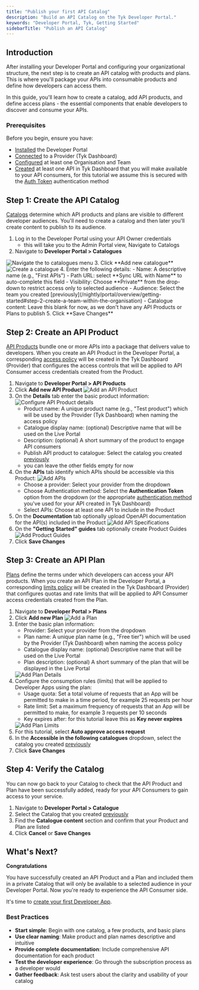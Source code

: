 ```yaml
---
title: "Publish your first API Catalog"
description: "Build an API Catalog on the Tyk Developer Portal."
keywords: "Developer Portal, Tyk, Getting Started"
sidebarTitle: "Publish an API Catalog"
---
```


## Introduction

After installing your Developer Portal and configuring your organizational structure, the next step is to create an API catalog with products and plans. This is where you'll package your APIs into consumable products and define how developers can access them.

In this guide, you'll learn how to create a catalog, add API products, and define access plans - the essential components that enable developers to discover and consume your APIs.

### Prerequisites

Before you begin, ensure you have:

- [Installed](/nightly/portal/install) the Developer Portal
- [Connected](/nightly/portal/overview/getting-started#configuring-the-provider) to a Provider (Tyk Dashboard)
- [Configured](/nightly/portal/overview/getting-started#create-an-organizational-structure) at least one Organisation and Team
- [Created](/nightly/getting-started/configure-first-api#set-up-your-api) at least one API in Tyk Dashboard that you will make available to your API consumers, for this tutorial we assume this is secured with the [Auth Token](/nightly/api-management/authentication/bearer-token) authentication method

## Step 1: Create the API Catalog

[Catalogs](/nightly/tyk-stack/tyk-developer-portal/enterprise-developer-portal/managing-access/manage-catalogues) determine which API products and plans are visible to different developer audiences. You'll need to create a catalog and then later you'll create content to publish to its audience.

1. Log in to the Developer Portal using your API Owner credentials
    - this will take you to the Admin Portal view, Navigate to Catalogs
2. Navigate to **Developer Portal > Catalogues**
  <img src="/img/dashboard/portal-management/enterprise-portal/navigate-to-catalogues.png" alt="Navigate the to catalogues menu" />
3. Click **Add new catalogue**
  <img src="/img/dashboard/portal-management/enterprise-portal/specify-name-of-catalogue.png" alt="Create a catalogue" />
4. Enter the following details:
    - Name: A descriptive name (e.g., "First APIs")
    - Path URL: select **Sync URL with Name** to auto-complete this field
    - Visibility: Choose **Private** from the drop-down to restrict access only to selected audience
    - Audience: Select the team you created [previously](/nightly/portal/overview/getting-started#step-2-create-a-team-within-the-organisation)
    - Catalogue content: Leave this blank for now, as we don't have any API Products or Plans to publish
5. Click **Save Changes**


## Step 2: Create an API Product

[API Products](/nightly/portal/api-products) bundle one or more APIs into a package that delivers value to developers. When you create an API Product in the Developer Portal, a corresponding [access policy](/nightly/api-management/policies#partitioned-policies) will be created in the Tyk Dashboard (Provider) that configures the access controls that will be applied to API Consumer access credentials created from the Product.

1. Navigate to **Developer Portal > API Products**
2. Click **Add new API Product**
    <img src="/img/dashboard/portal-management/enterprise-portal/portal-add-api-product.png" alt="Add an API Product" />
3. On the **Details** tab enter the basic product information:
    <img src="/img/dashboard/portal-management/enterprise-portal/portal-product-details.png" alt="Configure API Product details" />
    - Product name: A unique product name (e.g., "Test product") which will be used by the Provider (Tyk Dashboard) when naming the access policy
    - Catalogue display name: (optional) Descriptive name that will be used on the Live Portal
    - Description: (optional) A short summary of the product to engage API consumers
    - Publish API product to catalogue: Select the catalog you created [previously](/nightly/portal/publish-api-catalog#step-1-create-the-api-catalog)
    - you can leave the other fields empty for now
4. On the **APIs** tab identify which APIs should be accessible via this Product:
    <img src="/img/dashboard/portal-management/enterprise-portal/portal-product-apis.png" alt="Add APIs" />
    - Choose a provider: Select your provider from the dropdown
    - Choose Authentication method: Select the **Authentication Token** option from the dropdown (or the appropriate [authentication method](/nightly/api-management/client-authentication) you've used for your API created in Tyk Dashboard)
    - Select APIs: Choose at least one API to include in the Product
5. On the **Documentation** tab optionally upload OpenAPI documentation for the API(s) included in the Product
    <img src="/img/dashboard/portal-management/enterprise-portal/portal-product-api-specs.png" alt="Add API Specifications" />
6. On the **"Getting Started" guides** tab optionally create Product Guides
    <img src="/img/dashboard/portal-management/enterprise-portal/portal-product-guides.png" alt="Add Product Guides" />
7. Click **Save Changes**


## Step 3: Create an API Plan

[Plans](/nightly/portal/api-plans) define the terms under which developers can access your API products. When you create an API Plan in the Developer Portal, a corresponding [limits policy](/nightly/api-management/policies#partitioned-policies) will be created in the Tyk Dashboard (Provider) that configures quotas and rate limits that will be applied to API Consumer access credentials created from the Plan.

1. Navigate to **Developer Portal > Plans**
2. Click **Add new Plan**
    <img src="/img/dashboard/portal-management/enterprise-portal/portal-add-plan.png" alt="Add a Plan" />
3. Enter the basic plan information:
    - Provider: Select your provider from the dropdown
    - Plan name: A unique plan name (e.g., "Free tier") which will be used by the Provider (Tyk Dashboard) when naming the access policy
    - Catalogue display name: (optional) Descriptive name that will be used on the Live Portal
    - Plan description: (optional) A short summary of the plan that will be displayed in the Live Portal
    <img src="/img/dashboard/portal-management/enterprise-portal/portal-plan-details.png" alt="Add Plan Details" />
4. Configure the consumption rules (limits) that will be applied to Developer Apps using the plan:
    - Usage quota: Set a total volume of requests that an App will be permitted to make in a time period, for example 25 requests per hour 
    - Rate limit: Set a maximum frequency of requests that an App will be permitted to make, for example 3 requests per 10 seconds
    - Key expires after: for this tutorial leave this as **Key never expires**
    <img src="/img/dashboard/portal-management/enterprise-portal/portal-plan-limits.png" alt="Add Plan Limits" />
5. For this tutorial, select **Auto approve access request**
6. In the **Accessible in the following catalogues** dropdown, select the catalog you created [previously](/nightly/portal/publish-api-catalog#step-1-create-the-api-catalog)
6. Click **Save Changes**


## Step 4: Verify the Catalog

You can now go back to your Catalog to check that the API Product and Plan have been successfully added, ready for your API Consumers to gain access to your service.

1. Navigate to **Developer Portal > Catalogue**
2. Select the Catalog that you created [previously](/nightly/portal/publish-api-catalog#step-1-create-the-api-catalog)
3. Find the **Catalogue content** section and confirm that your Product and Plan are listed
4. Click **Cancel** or **Save Changes**


## What's Next?

**Congratulations**

You have successfully created an API Product and a Plan and included them in a private Catalog that will only be available to a selected audience in your Developer Portal. Now you're ready to experience the API Consumer side.

It's time to [create your first Developer App](/nightly/portal/request-access).

### Best Practices

- **Start simple**: Begin with one catalog, a few products, and basic plans
- **Use clear naming**: Make product and plan names descriptive and intuitive
- **Provide complete documentation**: Include comprehensive API documentation for each product
- **Test the developer experience**: Go through the subscription process as a developer would
- **Gather feedback**: Ask test users about the clarity and usability of your catalog
